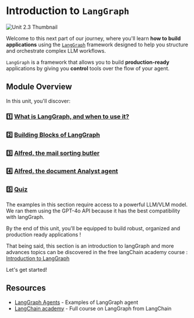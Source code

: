 # Introduction to `LangGraph`

<img src="https://huggingface.co/datasets/agents-course/course-images/resolve/main/en/unit2/LangGraph/LangGraph.png" alt="Unit 2.3 Thumbnail"/>

Welcome to this next part of our journey, where you'll learn **how to build applications** using the [`LangGraph`](https://github.com/langchain-ai/langgraph) framework designed to help you structure and orchestrate complex LLM workflows.

`LangGraph` is a framework that allows you to build **production-ready** applications by giving you **control** tools over the flow of your agent.

## Module Overview

In this unit, you'll discover:

### 1️⃣ [What is LangGraph, and when to use it?](./when_to_use_langgraph.mdx)
### 2️⃣ [Building Blocks of LangGraph](./building_blocks.mdx)
### 3️⃣ [Alfred, the mail sorting butler](./first_graph.mdx)
### 4️⃣ [Alfred, the document Analyst agent](./document_analysis_agent.mdx)
### 5️⃣ [Quiz](./quizz1.mdx)

<Tip warning={true}>
The examples in this section require access to a powerful LLM/VLM model. We ran them using the GPT-4o API because it has the best compatibility with langGraph.
</Tip>

By the end of this unit, you'll be equipped to build robust, organized and production ready applications ! 

That being said, this section is an introduction to langGraph and more advances topics can be discovered in the free langChain academy course : [Introduction to LangGraph](https://academy.langchain.com/courses/intro-to-langgraph)

Let's get started!

## Resources

- [LangGraph Agents](https://langchain-ai.github.io/langgraph/) - Examples of LangGraph agent
- [LangChain academy](https://academy.langchain.com/courses/intro-to-langgraph) - Full course on LangGraph from LangChain

